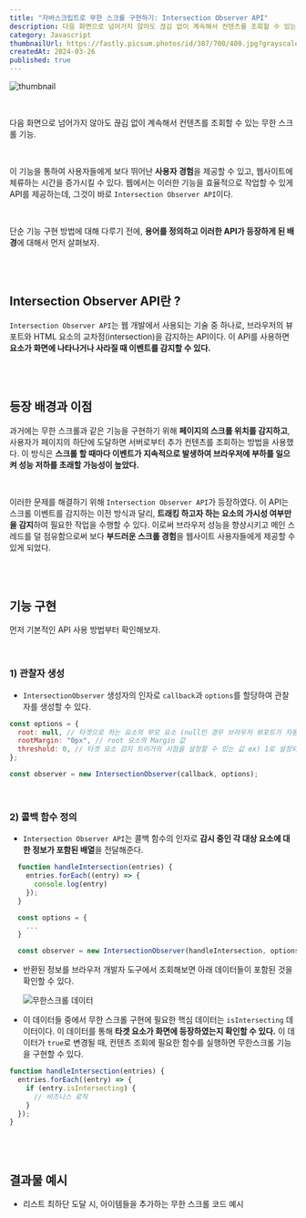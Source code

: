 ```yaml
---
title: "자바스크립트로 무한 스크롤 구현하기: Intersection Observer API"
description: 다음 화면으로 넘어가지 않아도 끊김 없이 계속해서 컨텐츠를 조회할 수 있는 무한 스크롤 기능. 이 기능을 통하여 사용자들에게 보다 뛰어난 사용자 경험을 제공할 수 있고, 웹사이트에 체류하는 시간을 증가시킬 수 있다. 웹에서는 이러한 기능을 효율적으로 작업할 수 있게 API를 제공하는데, 그것이 바로 Intersection Observer API이다.
category: Javascript
thumbnailUrl: https://fastly.picsum.photos/id/387/700/400.jpg?grayscale&hmac=-O5tCzIA1jyEDahvU2BCcTjYJXyY6fIZ_R8A_3YDz4c
createdAt: 2024-03-26
published: true
---
```



![thumbnail](https://fastly.picsum.photos/id/387/700/400.jpg?grayscale&hmac=-O5tCzIA1jyEDahvU2BCcTjYJXyY6fIZ_R8A_3YDz4c)

<br />

다음 화면으로 넘어가지 않아도 끊김 없이 계속해서 컨텐츠를 조회할 수 있는 무한 스크롤 기능.

<br />

이 기능을 통하여 사용자들에게 보다 뛰어난 **사용자 경험**을 제공할 수 있고, 웹사이트에 체류하는 시간을 증가시킬 수 있다. 웹에서는 이러한 기능을 효율적으로 작업할 수 있게 API를 제공하는데, 그것이 바로 `Intersection Observer API`이다.

<br />

단순 기능 구현 방법에 대해 다루기 전에, **용어를 정의하고 이러한 API가 등장하게 된 배경**에 대해서 먼저 살펴보자.

<br />
<br />

## Intersection Observer API란 ?

`Intersection Observer API`는 웹 개발에서 사용되는 기술 중 하나로, 브라우저의 뷰포트와 HTML 요소의 교차점(intersection)을 감지하는 API이다. 이 API를 사용하면 **요소가 화면에 나타나거나 사라질 때 이벤트를 감지할 수 있다.**

<br />
<br />

## 등장 배경과 이점

과거에는 무한 스크롤과 같은 기능을 구현하기 위해 **페이지의 스크롤 위치를 감지하고**, 사용자가 페이지의 하단에 도달하면 서버로부터 추가 컨텐츠를 조회하는 방법을 사용했다. 이 방식은 **스크롤 할 때마다 이벤트가 지속적으로 발생하여 브라우저에 부하를 일으켜 성능 저하를 초래할 가능성이 높았다.**

<br />

이러한 문제를 해결하기 위해 `Intersection Observer API`가 등장하였다. 이 API는 스크롤 이벤트를 감지하는 이전 방식과 달리, **트래킹 하고자 하는 요소의 가시성 여부만을 감지**하여 필요한 작업을 수행할 수 있다. 이로써 브라우저 성능을 향상시키고 메인 스레드를 덜 점유함으로써 보다 **부드러운 스크롤 경험**을 웹사이트 사용자들에게 제공할 수 있게 되었다.

<br />
<br />

## 기능 구현

먼저 기본적인 API 사용 방법부터 확인해보자.

<br />

### 1) 관찰자 생성

- `IntersectionObserver` 생성자의 인자로 `callback`과 `options`를 할당하여 관찰자를 생성할 수 있다.

```js showLineNumbers
const options = {
  root: null, // 타겟으로 하는 요소의 부모 요소 (null인 경우 브라우저 뷰포트가 자동으로 설정됨)
  rootMargin: "0px", // root 요소의 Margin 값
  threshold: 0, // 타겟 요소 감지 트리거의 시점을 설정할 수 있는 값 ex) 1로 설정되는 경우 타겟 요소가 완전히 등장할 때 callback이 실행됨
};

const observer = new IntersectionObserver(callback, options);
```

<br />

### 2) 콜백 함수 정의

- `Intersection Observer API`는 콜백 함수의 인자로 **감시 중인 각 대상 요소에 대한 정보가 포함된 배열**을 전달해준다.

```js showLineNumbers
  function handleIntersection(entries) {
    entries.forEach((entry) => {
      console.log(entry)
    });
  }

  const options = {
    ...
  }

  const observer = new IntersectionObserver(handleIntersection, options);
```

- 반환된 정보를 브라우저 개발자 도구에서 조회해보면 아래 데이터들이 포함된 것을 확인할 수 있다.

  ![무한스크롤 데이터](https://res.cloudinary.com/dr4ka7tze/image/upload/v1711524452/%E1%84%86%E1%85%AE%E1%84%92%E1%85%A1%E1%86%AB%E1%84%89%E1%85%B3%E1%84%8F%E1%85%B3%E1%84%85%E1%85%A9%E1%86%AF_%E1%84%83%E1%85%A6%E1%84%8B%E1%85%B5%E1%84%90%E1%85%A5_cb05ih.png)

- 이 데이터들 중에서 무한 스크롤 구현에 필요한 핵심 데이터는 `isIntersecting` 데이터이다. 이 데이터를 통해 **타겟 요소가 화면에 등장하였는지 확인할 수 있다.** 이 데이터가 `true`로 변경될 때, 컨텐츠 조회에 필요한 함수를 실행하면 무한스크롤 기능을 구현할 수 있다.

```js showLineNumbers
function handleIntersection(entries) {
  entries.forEach((entry) => {
    if (entry.isIntersecting) {
      // 비즈니스 로직
    }
  });
}
```

<br />
<br />

## 결과물 예시

- 리스트 최하단 도달 시, 아이템들을 추가하는 무한 스크롤 코드 예시

<br />

<Codepen slug="QWPgJwr" />
